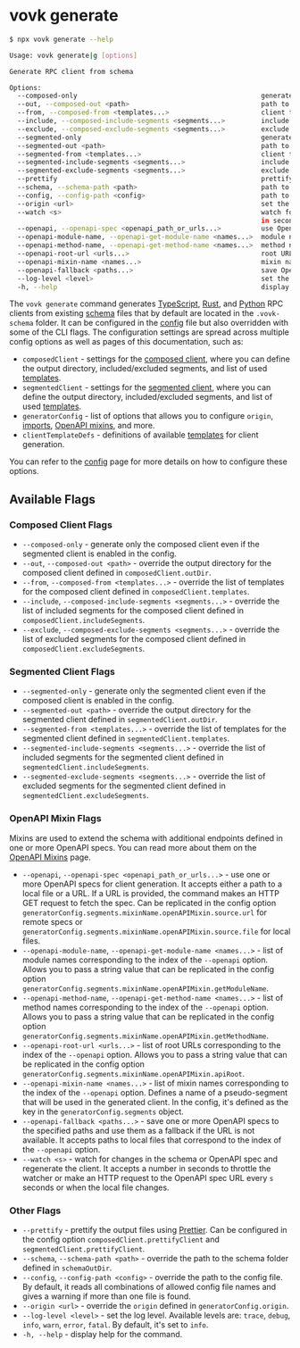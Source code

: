 # vovk generate

```sh filename="Quick CLI Ref"
$ npx vovk generate --help

Usage: vovk generate|g [options]

Generate RPC client from schema

Options:
  --composed-only                                              generate only composed client even if segmented client is enabled
  --out, --composed-out <path>                                 path to output directory for composed client
  --from, --composed-from <templates...>                       client template names for composed client
  --include, --composed-include-segments <segments...>         include segments in composed client
  --exclude, --composed-exclude-segments <segments...>         exclude segments in composed client
  --segmented-only                                             generate only segmented client even if composed client is enabled
  --segmented-out <path>                                       path to output directory for segmented client
  --segmented-from <templates...>                              client template names for segmented client
  --segmented-include-segments <segments...>                   include segments in segmented client
  --segmented-exclude-segments <segments...>                   exclude segments in segmented client
  --prettify                                                   prettify output files
  --schema, --schema-path <path>                               path to schema folder (default: ./.vovk-schema)
  --config, --config-path <config>                             path to config file
  --origin <url>                                               set the origin URL for the generated client
  --watch <s>                                                  watch for changes in schema or openapi spec and regenerate client; accepts a number
                                                               in seconds to throttle the watcher or make an HTTP request to the OpenAPI spec URL
  --openapi, --openapi-spec <openapi_path_or_urls...>          use OpenAPI schema for client generation
  --openapi-module-name, --openapi-get-module-name <names...>  module names corresponding to the index of --openapi option
  --openapi-method-name, --openapi-get-method-name <names...>  method names corresponding to the index of --openapi option
  --openapi-root-url <urls...>                                 root URLs corresponding to the index of --openapi option
  --openapi-mixin-name <names...>                              mixin names corresponding to the index of --openapi option
  --openapi-fallback <paths...>                                save OpenAPI spec and use it as a fallback if URL is not available
  --log-level <level>                                          set the log level
  -h, --help                                                   display help for command
```

The `vovk generate` command generates [TypeScript](/typescript), [Rust](/rust), and [Python](/python) RPC clients from existing [schema](/schema) files that by default are located in the `.vovk-schema` folder. It can be configured in the [config](/config) file but also overridden with some of the CLI flags. The configuration settings are spread across multiple config options as well as pages of this documentation, such as:

- `composedClient` - settings for the [composed client](/composed), where you can define the output directory, included/excluded segments, and list of used [templates](/templates).
- `segmentedClient` - settings for the [segmented client](/segmented), where you can define the output directory, included/excluded segments, and list of used [templates](/templates).
- `generatorConfig` - list of options that allows you to configure `origin`, [imports](/imports), [OpenAPI mixins](/codegen), and more.
- `clientTemplateDefs` - definitions of available [templates](/templates) for client generation.

You can refer to the [config](/config) page for more details on how to configure these options.

## Available Flags

### Composed Client Flags

- `--composed-only` - generate only the composed client even if the segmented client is enabled in the config.
- `--out`, `--composed-out <path>` - override the output directory for the composed client defined in `composedClient.outDir`.
- `--from`, `--composed-from <templates...>` - override the list of templates for the composed client defined in `composedClient.templates`.
- `--include`, `--composed-include-segments <segments...>` - override the list of included segments for the composed client defined in `composedClient.includeSegments`.
- `--exclude`, `--composed-exclude-segments <segments...>` - override the list of excluded segments for the composed client defined in `composedClient.excludeSegments`.

### Segmented Client Flags

- `--segmented-only` - generate only the segmented client even if the composed client is enabled in the config.
- `--segmented-out <path>` - override the output directory for the segmented client defined in `segmentedClient.outDir`.
- `--segmented-from <templates...>` - override the list of templates for the segmented client defined in `segmentedClient.templates`.
- `--segmented-include-segments <segments...>` - override the list of included segments for the segmented client defined in `segmentedClient.includeSegments`.
- `--segmented-exclude-segments <segments...>` - override the list of excluded segments for the segmented client defined in `segmentedClient.excludeSegments`.

### OpenAPI Mixin Flags

Mixins are used to extend the schema with additional endpoints defined in one or more OpenAPI specs. You can read more about them on the [OpenAPI Mixins](/codegen) page.

- `--openapi`, `--openapi-spec <openapi_path_or_urls...>` - use one or more OpenAPI specs for client generation. It accepts either a path to a local file or a URL. If a URL is provided, the command makes an HTTP GET request to fetch the spec. Can be replicated in the config option `generatorConfig.segments.mixinName.openAPIMixin.source.url` for remote specs or `generatorConfig.segments.mixinName.openAPIMixin.source.file` for local files.
- `--openapi-module-name`, `--openapi-get-module-name <names...>` - list of module names corresponding to the index of the `--openapi` option. Allows you to pass a string value that can be replicated in the config option `generatorConfig.segments.mixinName.openAPIMixin.getModuleName`.
- `--openapi-method-name`, `--openapi-get-method-name <names...>` - list of method names corresponding to the index of the `--openapi` option. Allows you to pass a string value that can be replicated in the config option `generatorConfig.segments.mixinName.openAPIMixin.getMethodName`.
- `--openapi-root-url <urls...>` - list of root URLs corresponding to the index of the `--openapi` option. Allows you to pass a string value that can be replicated in the config option `generatorConfig.segments.mixinName.openAPIMixin.apiRoot`.
- `--openapi-mixin-name <names...>` - list of mixin names corresponding to the index of the `--openapi` option. Defines a name of a pseudo-segment that will be used in the generated client. In the config, it's defined as the key in the `generatorConfig.segments` object.
- `--openapi-fallback <paths...>` - save one or more OpenAPI specs to the specified paths and use them as a fallback if the URL is not available. It accepts paths to local files that correspond to the index of the `--openapi` option.
- `--watch <s>` - watch for changes in the schema or OpenAPI spec and regenerate the client. It accepts a number in seconds to throttle the watcher or make an HTTP request to the OpenAPI spec URL every `s` seconds or when the local file changes.

### Other Flags

- `--prettify` - prettify the output files using [Prettier](https://prettier.io/). Can be configured in the config option `composedClient.prettifyClient` and `segmentedClient.prettifyClient`.
- `--schema`, `--schema-path <path>` - override the path to the schema folder defined in `schemaOutDir`.
- `--config`, `--config-path <config>` - override the path to the config file. By default, it reads all combinations of allowed config file names and gives a warning if more than one file is found.
- `--origin <url>` - override the `origin` defined in `generatorConfig.origin`.
- `--log-level <level>` - set the log level. Available levels are: `trace`, `debug`, `info`, `warn`, `error`, `fatal`. By default, it's set to `info`.
- `-h, --help` - display help for the command.
